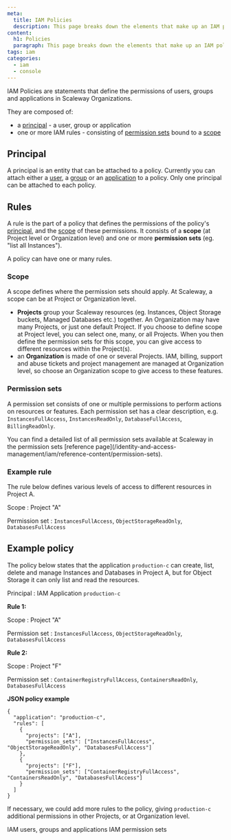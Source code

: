 ```yaml
---
meta:
  title: IAM Policies
  description: This page breaks down the elements that make up an IAM policy and shows you how to use them.
content:
  h1: Policies
  paragraph: This page breaks down the elements that make up an IAM policy and shows you how to use them.
tags: iam
categories: 
  - iam
  - console
---
```


IAM Policies are statements that define the permissions of users, groups and applications in Scaleway Organizations.

They are composed of:

- a [principal](#principal) - a user, group or application
- one or more IAM rules - consisting of [permission sets](#permission-sets) bound to a [scope](#scope)

<Lightbox src="scaleway-iam-policy.webp" alt="" />

## Principal

A principal is an entity that can be attached to a policy. Currently you can attach either a [user](/identity-and-access-management/iam/reference-content/users-group-and-applications/#users), a [group](/identity-and-access-management/iam/reference-content/users-group-and-applications/#groups) or an [application](/identity-and-access-management/iam/reference-content/users-groups-and-applications/#applications) to a policy. Only one principal can be attached to each policy.

## Rules

A rule is the part of a policy that defines the permissions of the policy's [principal](/concepts/#principal), and the [scope](/concepts/#scope) of these permissions. It consists of a **scope** (at Project level or Organization level) and one or more **permission sets** (eg. "list all Instances"). 

<Lightbox src="scaleway-iam-policy-example.webp" alt="" />

<Message type="note">
  A policy can have one or many rules. 
</Message>

### Scope 

A scope defines where the permission sets should apply. At Scaleway, a scope can be at Project or Organization level. 

  - **Projects** group your Scaleway resources (eg. Instances, Object Storage buckets, Managed Databases etc.) together. An Organization may have many Projects, or just one default Project. If you choose to define scope at Project level, you can select one, many, or all Projects. When you then define the permission sets for this scope, you can give access to different resources within the Project(s).
  - an **Organization** is made of one or several Projects. IAM, billing, support and abuse tickets and project management are managed at Organization level, so choose an Organization scope to give access to these features.

### Permission sets 

A permission set consists of one or multiple permissions to perform actions on resources or features. Each permission set has a clear description, e.g. `InstancesFullAccess`, `InstancesReadOnly`, `DatabaseFullAccess`, `BillingReadOnly`.

<Message type="note">
  You can find a detailed list of all permission sets available at Scaleway in the permission sets [reference page](/identity-and-access-management/iam/reference-content/permission-sets). 
</Message>

### Example rule

The rule below defines various levels of access to different resources in Project A. 

Scope
: Project "A"

Permission set
: `InstancesFullAccess`, `ObjectStorageReadOnly`, `DatabasesFullAccess`

## Example policy

The policy below states that the application `production-c` can create, list, delete and manage Instances and Databases in Project A, but for Object Storage it can only list and read the resources.

Principal
: IAM Application `production-c`

**Rule 1:**

Scope
: Project "A"

Permission set
: `InstancesFullAccess`, `ObjectStorageReadOnly`, `DatabasesFullAccess`

**Rule 2:**

Scope
: Project "F"

Permission set
: `ContainerRegistryFullAccess`, `ContainersReadOnly`, `DatabasesFullAccess`


**JSON policy example** 

```
{
  "application": "production-c",
  "rules": [
    {
      "projects": ["A"],
      "permission_sets": ["InstancesFullAccess", "ObjectStorageReadOnly", "DatabasesFullAccess"]
    },
    {
      "projects": ["F"],
      "permission_sets": ["ContainerRegistryFullAccess", "ContainersReadOnly", "DatabasesFullAccess"]
    }
  ]
}
```

If necessary, we could add more rules to the policy, giving `production-c` additional permissions in other Projects, or at Organization level.


<Navigation title="See Also">
  <PreviousButton to="/identity-and-access-management/iam/reference-content/users-groups-and-applications">IAM users, groups and applications</PreviousButton>
  <NextButton to="/identity-and-access-management/iam/reference-content/permission-sets/">IAM permission sets</NextButton>
</Navigation>